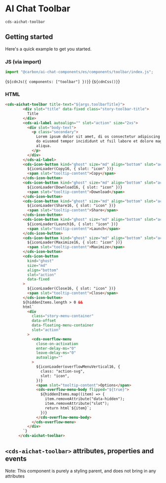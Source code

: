
<Meta of={ToolbarStories} />

# AI Chat Toolbar

`cds-aichat-toolbar`

## Getting started

Here's a quick example to get you started.

### JS (via import)

```javascript
import "@carbon/ai-chat-components/es/components/toolbar/index.js";
```

<Markdown>{`${cdnJs({ components: ["toolbar"] })}`}</Markdown>
<Markdown>{`${cdnCss()}`}</Markdown>

### HTML


```html
<cds-aichat-toolbar title-text="${args.toolbarTitle}">
        <div slot="title" data-fixed class="story-toolbar-title">
          Title
        </div>
        <cds-ai-label autoalign="" slot="action" size="2xs">
          <div slot="body-text">
            <p class="secondary">
              Lorem ipsum dolor sit amet, di os consectetur adipiscing elit, sed
              do eiusmod tempor incididunt ut fsil labore et dolore magna
              aliqua.
            </p>
          </div>
        </cds-ai-label>
        <cds-icon-button kind="ghost" size="md" align="bottom" slot="action">
          ${iconLoader(Copy16, { slot: "icon" })}
          <span slot="tooltip-content">Copy</span>
        </cds-icon-button>
        <cds-icon-button kind="ghost" size="md" align="bottom" slot="action">
          ${iconLoader(Download16, { slot: "icon" })}
          <span slot="tooltip-content">Download</span>
        </cds-icon-button>
        <cds-icon-button kind="ghost" size="md" align="bottom" slot="action">
          ${iconLoader(Share16, { slot: "icon" })}
          <span slot="tooltip-content">Share</span>
        </cds-icon-button>
        <cds-icon-button kind="ghost" size="md" align="bottom" slot="action">
          ${iconLoader(Launch16, { slot: "icon" })}
          <span slot="tooltip-content">Launch</span>
        </cds-icon-button>
        <cds-icon-button kind="ghost" size="md" align="bottom" slot="action">
          ${iconLoader(Maximize16, { slot: "icon" })}
          <span slot="tooltip-content">Maximize</span>
        </cds-icon-button>
        <cds-icon-button
          kind="ghost"
          size="md"
          align="bottom"
          slot="action"
          data-fixed
        >
          ${iconLoader(Close16, { slot: "icon" })}
          <span slot="tooltip-content">Close</span>
        </cds-icon-button>
        ${hiddenItems.length > 0 &&
        html`
          <div
            class="story-menu-container"
            data-offset
            data-floating-menu-container
            slot="action"
          >
            <cds-overflow-menu
              close-on-activation
              enter-delay-ms="0"
              leave-delay-ms="0"
              autoalign=""
            >
              ${iconLoader(overflowMenuVertical16, {
                class: "action-svg",
                slot: "icon",
              })}
              <span slot="tooltip-content">Options</span>
              <cds-overflow-menu-body flipped="${true}">
                ${hiddenItems.map((item) => {
                  item.removeAttribute("data-hidden");
                  item.removeAttribute("slot");
                  return html`${item}`;
                })}
              </cds-overflow-menu-body>
            </cds-overflow-menu>
          </div>
        `}
      </cds-aichat-toolbar>
```

## `<cds-aichat-toolbar>` attributes, properties and events

Note: This component is purely a styling parent, and does not bring in any attributes